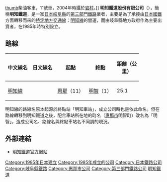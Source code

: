 {{noteTA
|G1=Transport
}}
{{About|明知鐵道公司|明知鐵道公司所營運的鐵路線|明知線}}
[[file:Akechi_Railway_Akechi_10.jpg|thumb]]柴油客車，11號車，2004年時攝於[[岩村車站|岩村]]。]]
'''明知鐵道股份有限公司'''（{{jpn|j=明知鉄道|hg=あけちてつどう|rm=Akechi Tetsudō|f=y}}），簡稱'''明知鐵道'''，是一家[[日本|日本]][[岐阜縣|岐阜縣]]的[[日本第三部門鐵道|第三部門鐵路]]業者，主要是為了承接由[[日本國鐵|日本國鐵]]方面轉移而來的[[特定地方交通線|特定地方交通線]]：[[明知線|明知線]]的營運，而由岐阜縣地方政府作為主要出資者，在1985年時特別設立。

==路線==
{| class="wikitable sortable"
|-
!style="width: 4em"|中文線名
!style="width: 4em"|日文線名
!class="unsortable"|起點
!class="unsortable"|終點
!style="width: 4em"|距離（公里）
|-
|[[明知線|明知線]]
|{{lang|ja|明知線}}
|[[惠那站|惠那]]（11）
|[[明智站_(惠那市)|明智]]（1）
|25.1
|}

明知線的路線名原本起源於終點站「明知車站」，成立公司時也是依此命名。但在路線轉移到明知鐵道之後，配合車站所在地的町名（[[惠那市|惠那市]]明智町）改名為「明智」，造成公司名、路線名與終點車站名不同調的現況。

==外部連結==
{{DEFAULTSORT:Akechi}}
* {{ja}}[https://www.aketetsu.co.jp/ 明知鐵道官方網站] {{Wayback|url=https://www.aketetsu.co.jp/ |date=20200128125328 }}
{{japan-rail-stub}}
{{名古屋大眾運輸}}
{{日本第三部門鐵道單位}}
{{Portal bar|日本|鐵路|岐阜|企業|日本鐵路}}
[[Category:1985年日本建立|Category:1985年日本建立]]
[[Category:1985年成立的公司|Category:1985年成立的公司]]
[[Category:日本鐵路公司|Category:日本鐵路公司]]
[[Category:岐阜縣鐵路|Category:岐阜縣鐵路]]
[[Category:惠那市公司|Category:惠那市公司]]
[[Category:第三部門鐵路公司|Category:第三部門鐵路公司]]
[[Category:明知鐵道|]]